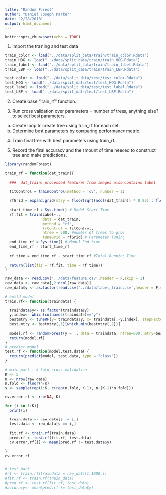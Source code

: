 ```yaml
---
title: "Random Forest"
author: "Daniel Joseph Parker"
date: "2/28/2018"
output: html_document
---
```


```r
knitr::opts_chunk$set(echo = TRUE)
```

1. Import the training and test data
```r
train_color <- load("../data/split_data/train/train_color.Rdata")
train_HOG <- load("../data/split_data/train/train_HOG.Rdata")
train_label <- load("../data/split_data/train/train_label.Rdata")
train_LBP <- load("../data/split_data/train/train_LBP.Rdata")

test_color <- load("../data/split_data/test/test_color.Rdata")
test_HOG <- load("../data/split_data/test/test_HOG.Rdata")
test_label <- load("../data/split_data/test/test_label.Rdata")
test_LBP <- load("../data/split_data/test/test_LBP.Rdata")
```
2. Create base "train_rf" function.

3. Run cross validation over parameters = number of trees, anything else? to select best parameters.
a. Create loop to create tree using train_rf for each set.
b. Determine best parameters by comparing performance metric.

4. Train final tree with best parameters using train_rf.

5. Record the final accuracy and the amount of time needed to construct tree and make predictions.

```r

library(randomForest)

train_rf = function(dat_train){
  
  ###  dat_train: processed features from images also contains label
  
  fitControl = trainControl(method = 'cv', number = 2)
  
  rfGrid = expand.grid(mtry = floor(sqrt(ncol(dat_train)) * 0.95) : floor(sqrt(ncol(dat_train) * 1.05)))
  
  start_time_rf = Sys.time() # Model Start Time 
  rf.fit = train(Label~., 
                 data = dat_train,
                 method = "rf", 
                 trControl = fitControl,
                 ntree = 500, #number of trees to grow
                 tuneGrid = rfGrid) # Parameter Tuning
  end_time_rf = Sys.time() # Model End time
  end_time_rf - start_time_rf
  
  rf_time = end_time_rf - start_time_rf #Total Running Time
  
  return(list(fit = rf.fit, time = rf_time))
}
```

```r


raw_data <- read.csv('../data/feature.csv',header = F,skip = 1)
raw_data <- raw_data[,2:ncol(raw_data)]
raw_data$y <- as.factor(read.csv('../data/label_train.csv',header = F,skip = 1)[,2])

# build model
train.rf<- function(traindata) {
  
  traindata$y<- as.factor(traindata$y)
  y.index<- which(colnames(traindata)=="y")
  bestmtry <- tuneRF(y= traindata$y, x= traindata[,-y.index], stepFactor=1.5, improve=1e-5, ntree=600)
  best.mtry <- bestmtry[,1][which.min(bestmtry[,2])]
  
  model.rf <- randomForest(y ~ ., data = traindata, ntree=600, mtry=best.mtry, importance=T)
  return(model.rf)
}
# predict model
test.rf <- function(model,test.data) {
  return(predict(model, test.data, type = "class"))
}

# main_part : k fold cross validation
K <- 5
n <- nrow(raw_data)
n.fold <- floor(n/K)
s <- sample(rep(1:K, c(rep(n.fold, K-1), n-(K-1)*n.fold)))

cv.error.rf <- rep(NA, K)

for (i in 1:K){
  print(i)

  train.data <- raw_data[s != i,]
  test.data <- raw_data[s == i,]
  
  fit.rf <- train.rf(train.data)
  pred.rf <- test.rf(fit.rf, test.data)  
  cv.error.rf[i] <- mean(pred.rf != test.data$y)

}			
cv.error.rf


# test part
#rf <- train.rf(traindata = raw_data[1:1000,])
#fit.rf <- train.rf(train_data)
#pred.rf <- test.rf(fit.rf, test_data)  
#accuracy<- mean(pred.rf != test_data$y)
```

